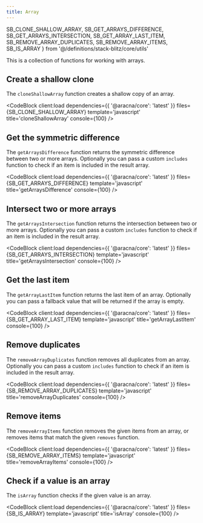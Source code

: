 ```yaml
---
title: Array
---
```


  SB_CLONE_SHALLOW_ARRAY,
  SB_GET_ARRAYS_DIFFERENCE,
  SB_GET_ARRAYS_INTERSECTION,
  SB_GET_ARRAY_LAST_ITEM,
  SB_REMOVE_ARRAY_DUPLICATES,
  SB_REMOVE_ARRAY_ITEMS,
  SB_IS_ARRAY
} from '@/definitions/stack-blitz/core/utils'

This is a collection of functions for working with arrays.

## Create a shallow clone

The `cloneShallowArray` function creates a shallow copy of an array.

<CodeBlock
  client:load
  dependencies={{ '@aracna/core': 'latest' }}
  files={SB_CLONE_SHALLOW_ARRAY}
  template='javascript'
  title='cloneShallowArray'
  console={100}
/>

## Get the symmetric difference

The `getArraysDifference` function returns the symmetric difference between two or more arrays. Optionally you can pass a custom `includes` function to check if an item is included in the result array.

<CodeBlock
  client:load
  dependencies={{ '@aracna/core': 'latest' }}
  files={SB_GET_ARRAYS_DIFFERENCE}
  template='javascript'
  title='getArraysDifference'
  console={100}
/>

## Intersect two or more arrays

The `getArraysIntersection` function returns the intersection between two or more arrays. Optionally you can pass a custom `includes` function to check if an item is included in the result array.

<CodeBlock
  client:load
  dependencies={{ '@aracna/core': 'latest' }}
  files={SB_GET_ARRAYS_INTERSECTION}
  template='javascript'
  title='getArraysIntersection'
  console={100}
/>

## Get the last item

The `getArrayLastItem` function returns the last item of an array. Optionally you can pass a fallback value that will be returned if the array is empty.

<CodeBlock
  client:load
  dependencies={{ '@aracna/core': 'latest' }}
  files={SB_GET_ARRAY_LAST_ITEM}
  template='javascript'
  title='getArrayLastItem'
  console={100}
/>

## Remove duplicates

The `removeArrayDuplicates` function removes all duplicates from an array. Optionally you can pass a custom `includes` function to check if an item is included in the result array.

<CodeBlock
  client:load
  dependencies={{ '@aracna/core': 'latest' }}
  files={SB_REMOVE_ARRAY_DUPLICATES}
  template='javascript'
  title='removeArrayDuplicates'
  console={100}
/>

## Remove items

The `removeArrayItems` function removes the given items from an array, or removes items that match the given `removes` function.

<CodeBlock client:load dependencies={{ '@aracna/core': 'latest' }} files={SB_REMOVE_ARRAY_ITEMS} template='javascript' title='removeArrayItems' console={100} />

## Check if a value is an array

The `isArray` function checks if the given value is an array.

<CodeBlock client:load dependencies={{ '@aracna/core': 'latest' }} files={SB_IS_ARRAY} template='javascript' title='isArray' console={100} />
